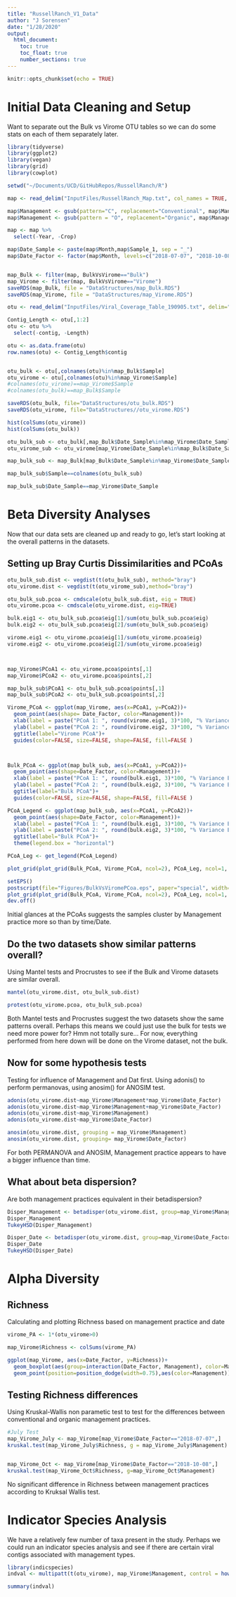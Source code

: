 ```yaml
---
title: "RussellRanch_V1_Data"
author: "J Sorensen"
date: "1/28/2020"
output: 
  html_document:
    toc: true
    toc_float: true
    number_sections: true
---
```


```r
knitr::opts_chunk$set(echo = TRUE)
```

# Initial Data Cleaning and Setup 
Want to separate out the Bulk vs Virome OTU tables so we can do some stats on each of them separately later.
```r
library(tidyverse)
library(ggplot2)
library(vegan)
library(grid)
library(cowplot)

setwd("~/Documents/UCD/GitHubRepos/RussellRanch/R")

map <- read_delim("InputFiles/RussellRanch_Map.txt", col_names = TRUE, delim = "\t")

map$Management <- gsub(pattern="C", replacement="Conventional", map$Management)
map$Management <- gsub(pattern = "O", replacement="Organic", map$Management)

map <- map %>%
  select(-Year, -Crop)

map$Date_Sample <- paste(map$Month,map$Sample_1, sep = "_")
map$Date_Factor <- factor(map$Month, levels=c("2018-07-07", "2018-10-08"))


map_Bulk <- filter(map, BulkVsVirome=="Bulk")
map_Virome <- filter(map, BulkVsVirome=="Virome")
saveRDS(map_Bulk, file = "DataStructures/map_Bulk.RDS")
saveRDS(map_Virome, file = "DataStructures/map_Virome.RDS")

otu <- read_delim("InputFiles/Viral_Coverage_Table_190905.txt", delim="\t", col_names = TRUE)

Contig_Length <- otu[,1:2]
otu <- otu %>%
  select(-contig, -Length)

otu <- as.data.frame(otu)
row.names(otu) <- Contig_Length$contig 


otu_bulk <- otu[,colnames(otu)%in%map_Bulk$Sample]
otu_virome <- otu[,colnames(otu)%in%map_Virome$Sample]
#colnames(otu_virome)==map_Virome$Sample
#colnames(otu_bulk)==map_Bulk$Sample

saveRDS(otu_bulk, file="DataStructures/otu_bulk.RDS")
saveRDS(otu_virome, file="DataStructures//otu_virome.RDS")

hist(colSums(otu_virome))
hist(colSums(otu_bulk))

otu_bulk_sub <- otu_bulk[,map_Bulk$Date_Sample%in%map_Virome$Date_Sample]
otu_virome_sub <- otu_virome[map_Virome$Date_Sample%in%map_Bulk$Date_Sample]

map_bulk_sub <- map_Bulk[map_Bulk$Date_Sample%in%map_Virome$Date_Sample,]

map_bulk_sub$Sample==colnames(otu_bulk_sub)

map_bulk_sub$Date_Sample==map_Virome$Date_Sample
```

# Beta Diversity Analyses
Now that our data sets are cleaned up and ready to go, let's start looking at the overall patterns in the datasets. 

## Setting up Bray Curtis Dissimilarities and PCoAs
```r
otu_bulk_sub.dist <- vegdist(t(otu_bulk_sub), method="bray")
otu_virome.dist <- vegdist(t(otu_virome_sub),method="bray")

otu_bulk_sub.pcoa <- cmdscale(otu_bulk_sub.dist, eig = TRUE)
otu_virome.pcoa <- cmdscale(otu_virome.dist, eig=TRUE)

bulk.eig1 <- otu_bulk_sub.pcoa$eig[1]/sum(otu_bulk_sub.pcoa$eig)
bulk.eig2 <- otu_bulk_sub.pcoa$eig[2]/sum(otu_bulk_sub.pcoa$eig)

virome.eig1 <- otu_virome.pcoa$eig[1]/sum(otu_virome.pcoa$eig)
virome.eig2 <- otu_virome.pcoa$eig[2]/sum(otu_virome.pcoa$eig)



map_Virome$PCoA1 <- otu_virome.pcoa$points[,1]
map_Virome$PCoA2 <- otu_virome.pcoa$points[,2]

map_bulk_sub$PCoA1 <- otu_bulk_sub.pcoa$points[,1]
map_bulk_sub$PCoA2 <- otu_bulk_sub.pcoa$points[,2]

Virome_PCoA <- ggplot(map_Virome, aes(x=PCoA1, y=PCoA2))+
  geom_point(aes(shape= Date_Factor, color=Management))+
  xlab(label = paste("PCoA 1: ", round(virome.eig1, 3)*100, "% Variance Explained", sep=""))+
  ylab(label = paste("PCoA 2: ", round(virome.eig2, 3)*100, "% Variance Explained", sep=""))+
  ggtitle(label="Virome PCoA")+
  guides(color=FALSE, size=FALSE, shape=FALSE, fill=FALSE )



Bulk_PCoA <- ggplot(map_bulk_sub, aes(x=PCoA1, y=PCoA2))+
  geom_point(aes(shape=Date_Factor, color=Management))+
  xlab(label = paste("PCoA 1: ", round(bulk.eig1, 3)*100, "% Variance Explained", sep=""))+
  ylab(label = paste("PCoA 2: ", round(bulk.eig2, 3)*100, "% Variance Explained", sep=""))+
  ggtitle(label="Bulk PCoA")+
  guides(color=FALSE, size=FALSE, shape=FALSE, fill=FALSE )

PCoA_Legend <- ggplot(map_bulk_sub, aes(x=PCoA1, y=PCoA2))+
  geom_point(aes(shape=Date_Factor, color=Management))+
  xlab(label = paste("PCoA 1: ", round(bulk.eig1, 3)*100, "% Variance Explained", sep=""))+
  ylab(label = paste("PCoA 2: ", round(bulk.eig2, 3)*100, "% Variance Explained", sep=""))+
  ggtitle(label="Bulk PCoA")+
  theme(legend.box = "horizontal")

PCoA_Leg <- get_legend(PCoA_Legend)

plot_grid(plot_grid(Bulk_PCoA, Virome_PCoA, ncol=2), PCoA_Leg, ncol=1, rel_heights = c(3,1))

setEPS()
postscript(file="Figures/BulkVsViromePCoa.eps", paper="special", width=8, height = 5, pointsize = 10)
plot_grid(plot_grid(Bulk_PCoA, Virome_PCoA, ncol=2), PCoA_Leg, ncol=1, rel_heights = c(3,1))
dev.off()
```

Initial glances at the PCoAs suggests the samples cluster by Management practice more so than by time/Date. 

## Do the two datasets show similar patterns overall?
  Using Mantel tests and Procrustes to see if the Bulk and Virome datasets are similar overall. 

```r
mantel(otu_virome.dist, otu_bulk_sub.dist)

protest(otu_virome.pcoa, otu_bulk_sub.pcoa)
```
Both Mantel tests and Procrustes suggest the two datasets show the same patterns overall. Perhaps this means we could just use the bulk for tests we need more power for? Hmm not totally sure... For now, everything performed from here down will be done on the Virome dataset, not the bulk. 


## Now for some hypothesis tests
  Testing for influence of Management and Dat first. Using adonis() to perform permanovas, using anosim() for ANOSIM test. 
```r
adonis(otu_virome.dist~map_Virome$Management*map_Virome$Date_Factor)
adonis(otu_virome.dist~map_Virome$Management+map_Virome$Date_Factor)
adonis(otu_virome.dist~map_Virome$Management)
adonis(otu_virome.dist~map_Virome$Date_Factor)

anosim(otu_virome.dist, grouping = map_Virome$Management)
anosim(otu_virome.dist, grouping= map_Virome$Date_Factor)

```
For both PERMANOVA and ANOSIM, Management practice appears to have a bigger influence than time. 

## What about beta dispersion?
  Are both management practices equivalent in their betadispersion?
```r
Disper_Management <- betadisper(otu_virome.dist, group=map_Virome$Management)
Disper_Management
TukeyHSD(Disper_Management)

Disper_Date <- betadisper(otu_virome.dist, group=map_Virome$Date_Factor)
Disper_Date 
TukeyHSD(Disper_Date)

```


# Alpha Diversity
## Richness 
Calculating and plotting Richness based on management practice and date
```r
virome_PA <- 1*(otu_virome>0)

map_Virome$Richness <- colSums(virome_PA)

ggplot(map_Virome, aes(x=Date_Factor, y=Richness))+
  geom_boxplot(aes(group=interaction(Date_Factor, Management), color=Management))+
  geom_point(position=position_dodge(width=0.75),aes(color=Management))
```

## Testing Richness differences
  Using Kruskal-Wallis non parametic test to test for the differences between conventional and organic management practices.

```r
#July Test
map_Virome_July <- map_Virome[map_Virome$Date_Factor=="2018-07-07",]
kruskal.test(map_Virome_July$Richness, g = map_Virome_July$Management)


map_Virome_Oct <- map_Virome[map_Virome$Date_Factor=="2018-10-08",]
kruskal.test(map_Virome_Oct$Richness, g=map_Virome_Oct$Management)

```

No significant difference in Richness between management practices according to Kruksal Wallis test. 

# Indicator Species Analysis
  We have a relatively few number of taxa present in the study. Perhaps we could run an indicator species analysis and see if there are certain viral contigs associated with management types.
```r
library(indicspecies)
indval <- multipatt(t(otu_virome), map_Virome$Management, control = how(nperm=999))

summary(indval)
```

